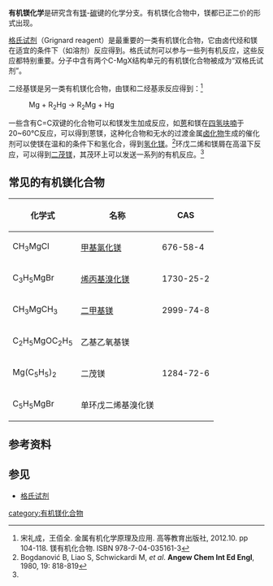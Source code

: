 '''有机镁化学'''是研究含有[[镁|镁]]-[[碳|碳]]键的化学分支。有机镁化合物中，镁都已正二价的形式出现。

[[格氏试剂|格氏试剂]]（Grignard reagent）是最重要的一类有机镁化合物，它由卤代烃和镁在适宜的条件下（如溶剂）反应得到。格氏试剂可以参与一些列有机反应，这些反应都特别重要。分子中含有两个C-MgX结构单元的有机镁化合物被成为“双格氏试剂”。

二烃基镁是另一类有机镁化合物，由镁和二烃基汞反应得到：<ref name=met>宋礼成，王佰全. 金属有机化学原理及应用. 高等教育出版社, 2012.10. pp 104-118. 镁有机化合物. ISBN 978-7-04-035161-3</ref>
: Mg + R<sub>2</sub>Hg → R<sub>2</sub>Mg + Hg

一些含有C=C双键的化合物可以和镁发生加成反应，如[[蒽|蒽]]和镁在[[四氢呋喃|四氢呋喃]]于20~60℃反应，可以得到蒽镁，这种化合物和无水的过渡金属[[卤化物|卤化物]]生成的催化剂可以使镁在温和的条件下和氢化合，得到[[氢化镁|氢化镁]]。<ref>Bogdanović B, Liao S, Schwickardi M, ''et al''. '''Angew Chem Int Ed Engl''', 1980, 19: 818-819</ref>环戊二烯和镁屑在高温下反应，可以得到[[二茂镁|二茂镁]]，其茂环上可以发送一系列的有机反应。<ref name=met />

==常见的有机镁化合物==
{| class="wikitable"
|-
! 化学式 !! 名称 !! CAS
|-
| CH<sub>3</sub>MgCl || [[甲基氯化镁|甲基氯化镁]] || 676-58-4
|-
| C<sub>3</sub>H<sub>5</sub>MgBr || [[烯丙基溴化镁|烯丙基溴化镁]] || 1730-25-2
|-
| CH<sub>3</sub>MgCH<sub>3</sub> || [[二甲基镁|二甲基镁]] || 2999-74-8
|-
| C<sub>2</sub>H<sub>5</sub>MgOC<sub>2</sub>H<sub>5</sub> || 乙基乙氧基镁 || 
|-
| Mg(C<sub>5</sub>H<sub>5</sub>)<sub>2</sub> || 二茂镁 || 1284-72-6
|-
| C<sub>5</sub>H<sub>5</sub>MgBr || 单环戊二烯基溴化镁 ||
|}

==参考资料==
{{reflist}}

==参见==
*[[格氏试剂|格氏试剂]]

{{含碳化合物}}
[[category:有机镁化合物|category:有机镁化合物]]